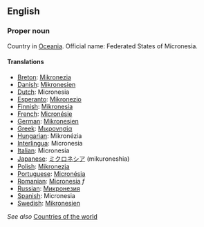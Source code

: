 ==English==

===Proper noun===

Country in [[Oceania]]. Official name: Federated States of Micronesia.

====Translations====
*[[Breton]]: [[Mikronezia]]
*[[Danish]]: [[Mikronesien]]
*[[Dutch]]: Micronesia
*[[Esperanto]]: [[Mikronezio]]
*[[Finnish]]: [[Mikronesia]]
*[[French]]: [[Micronésie]]
*[[German]]: [[Mikronesien]]
*[[Greek]]: [[Μικρονησία]]
*[[Hungarian]]: Mikronézia
*[[Interlingua]]: Micronesia
*[[Italian]]: Micronesia
*[[Japanese]]: [[ミクロネシア]] (mikuroneshia)
*[[Polish]]: [[Mikronezja]]
*[[Portuguese]]: [[Micronésia]]
*[[Romanian]]: [[Micronesia]] ''f''
*[[Russian]]: [[Микронезия]]
*[[Spanish]]: Micronesia
*[[Swedish]]: [[Mikronesien]]

''See also'' [[Countries of the world]]